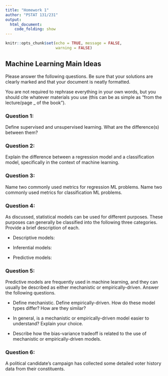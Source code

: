 ```yaml
---
title: "Homework 1"
author: "PSTAT 131/231"
output:
  html_document:
    code_folding: show
---
```


```r
knitr::opts_chunk$set(echo = TRUE, message = FALSE,
                      warning = FALSE)
```

## Machine Learning Main Ideas

Please answer the following questions. Be sure that your solutions are clearly marked and that your document is neatly formatted.

You are not required to rephrase everything in your own words, but you should cite whatever materials you use (this can be as simple as "from the lecture/page _ of the book").

### Question 1:

Define supervised and unsupervised learning. What are the difference(s) between them?

### Question 2:

Explain the difference between a regression model and a classification model, specifically in the context of machine learning.

### Question 3:

Name two commonly used metrics for regression ML problems. Name two commonly used metrics for classification ML problems.

### Question 4:

As discussed, statistical models can be used for different purposes. These purposes can generally be classified into the following three categories. Provide a brief description of each.

- Descriptive models:

- Inferential models:

- Predictive models:

### Question 5:

Predictive models are frequently used in machine learning, and they can usually be described as either mechanistic or empirically-driven. Answer the following questions.

- Define mechanistic. Define empirically-driven. How do these model types differ? How are they similar?

- In general, is a mechanistic or empirically-driven model easier to understand? Explain your choice.

- Describe how the bias-variance tradeoff is related to the use of mechanistic or empirically-driven models.

### Question 6:

A political candidate's campaign has collected some detailed voter history data from their constituents. 